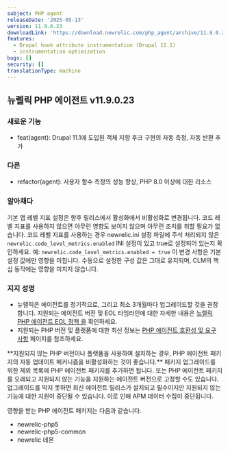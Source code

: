```yaml
---
subject: PHP agent
releaseDate: '2025-05-13'
version: 11.9.0.23
downloadLink: 'https://download.newrelic.com/php_agent/archive/11.9.0.23'
features:
  - Drupal hook attribute instrumentation (Drupal 11.1)
  - instrumentation optimization
bugs: []
security: []
translationType: machine
---
```


## 뉴렐릭 PHP 에이전트 v11.9.0.23

### 새로운 기능

* feat(agent): Drupal 11.1에 도입된 객체 지향 후크 구현의 자동 측정, 자동 반환 추가

### 다른

* refactor(agent): 사용자 함수 측정의 성능 향상, PHP 8.0 이상에 대한 리소스

### 알아채다

기본 앱 레벨 지표 설정은 향후 릴리스에서 활성화에서 비활성화로 변경됩니다. 코드 레벨 지표를 사용하지 않으면 아무런 영향도 보이지 않으며 아무런 조치를 취할 필요가 없습니다. 코드 레벨 지표를 사용하는 경우 newrelic.ini 설정 파일에 주석 처리되지 않은 `newrelic.code_level_metrics.enabled` INI 설정이 있고 true로 설정되어 있는지 확인하세요. 예: `newrelic.code_level_metrics.enabled = true` 이 변경 사항은 기본 설정 값에만 영향을 미칩니다. 수동으로 설정한 구성 값은 그대로 유지되며, CLM의 핵심 동작에는 영향을 미치지 않습니다.

### 지지 성명

* 뉴렐릭은 에이전트를 정기적으로, 그리고 최소 3개월마다 업그레이드할 것을 권장합니다. 지원되는 에이전트 버전 및 EOL 타임라인에 대한 자세한 내용은 [뉴렐릭 PHP 에이전트 EOL 정책 을](https://docs.newrelic.com/docs/apm/agents/php-agent/getting-started/php-agent-eol-policy/) 확인하세요.
* 지원되는 PHP 버전 및 플랫폼에 대한 최신 정보는 [PHP 에이전트 호환성 및 요구 사항](https://docs.newrelic.com/docs/apm/agents/php-agent/getting-started/php-agent-compatibility-requirements/) 페이지를 참조하세요.

<Callout variant="important">
  **지원되지 않는 PHP 버전이나 플랫폼을 사용하여 설치하는 경우, PHP 에이전트 패키지의 자동 업데이트 메커니즘을 비활성화하는 것이 좋습니다.** 패키지 업그레이드를 위한 제외 목록에 PHP 에이전트 패키지를 추가하면 됩니다. 또는 PHP 에이전트 패키지를 오래되고 지원되지 않는 기능을 지원하는 에이전트 버전으로 고정할 수도 있습니다. 업그레이드를 막지 못하면 최신 에이전트 릴리스가 설치되고 필수이지만 지원되지 않는 기능에 대한 지원이 중단될 수 있습니다. 이로 인해 APM 데이터 수집이 중단됩니다.

  영향을 받는 PHP 에이전트 패키지는 다음과 같습니다.

  * newrelic-php5
  * newrelic-php5-common
  * newrelic 데몬
</Callout>